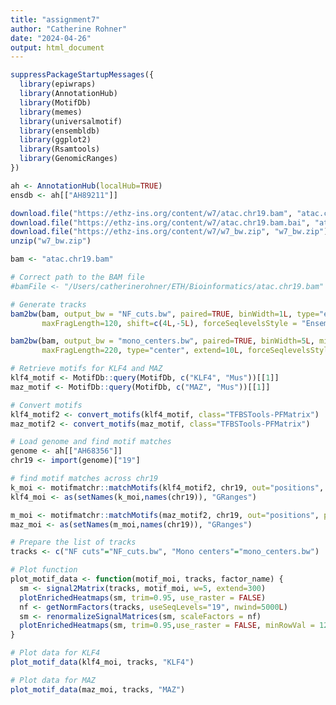 ```yaml
---
title: "assignment7"
author: "Catherine Rohner"
date: "2024-04-26"
output: html_document
---
```


```r
suppressPackageStartupMessages({
  library(epiwraps)
  library(AnnotationHub)
  library(MotifDb)
  library(memes)
  library(universalmotif)
  library(ensembldb)
  library(ggplot2)
  library(Rsamtools)
  library(GenomicRanges)
})
```


```r
ah <- AnnotationHub(localHub=TRUE)
ensdb <- ah[["AH89211"]]
```


```r
download.file("https://ethz-ins.org/content/w7/atac.chr19.bam", "atac.chr19.bam")
download.file("https://ethz-ins.org/content/w7/atac.chr19.bam.bai", "atac.chr19.bam.bai")
download.file("https://ethz-ins.org/content/w7/w7_bw.zip", "w7_bw.zip")
unzip("w7_bw.zip")
```
```r
bam <- "atac.chr19.bam"

# Correct path to the BAM file
#bamFile <- "/Users/catherinerohner/ETH/Bioinformatics/atac.chr19.bam"

```

```r
# Generate tracks
bam2bw(bam, output_bw = "NF_cuts.bw", paired=TRUE, binWidth=1L, type="ends", extend=2L, minFragLength=30, 
       maxFragLength=120, shift=c(4L,-5L), forceSeqlevelsStyle = "Ensembl")

bam2bw(bam, output_bw = "mono_centers.bw", paired=TRUE, binWidth=5L, minFragLength=140, shift=c(4L,-5L), 
       maxFragLength=220, type="center", extend=10L, forceSeqlevelsStyle = "Ensembl")
```


```r
# Retrieve motifs for KLF4 and MAZ
klf4_motif <- MotifDb::query(MotifDb, c("KLF4", "Mus"))[[1]]
maz_motif <- MotifDb::query(MotifDb, c("MAZ", "Mus"))[[1]]

# Convert motifs
klf4_motif2 <- convert_motifs(klf4_motif, class="TFBSTools-PFMatrix")
maz_motif2 <- convert_motifs(maz_motif, class="TFBSTools-PFMatrix")

# Load genome and find motif matches
genome <- ah[["AH68356"]]  
chr19 <- import(genome)["19"]

# find motif matches across chr19
k_moi <- motifmatchr::matchMotifs(klf4_motif2, chr19, out="positions", p.cutoff=1e-5)[[1]]
klf4_moi <- as(setNames(k_moi,names(chr19)), "GRanges")

m_moi <- motifmatchr::matchMotifs(maz_motif2, chr19, out="positions", p.cutoff=1e-5)[[1]]
maz_moi <- as(setNames(m_moi,names(chr19)), "GRanges")
```

```r
# Prepare the list of tracks
tracks <- c("NF cuts"="NF_cuts.bw", "Mono centers"="mono_centers.bw")
```


```r
# Plot function
plot_motif_data <- function(motif_moi, tracks, factor_name) {
  sm <- signal2Matrix(tracks, motif_moi, w=5, extend=300)
  plotEnrichedHeatmaps(sm, trim=0.95, use_raster = FALSE)
  nf <- getNormFactors(tracks, useSeqLevels="19", nwind=5000L)
  sm <- renormalizeSignalMatrices(sm, scaleFactors = nf)
  plotEnrichedHeatmaps(sm, trim=0.95,use_raster = FALSE, minRowVal = 12, colors = c("white","darkred"))
}

# Plot data for KLF4
plot_motif_data(klf4_moi, tracks, "KLF4")

# Plot data for MAZ
plot_motif_data(maz_moi, tracks, "MAZ")
```
